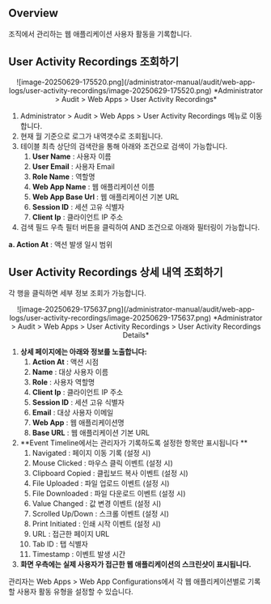 
## Overview

조직에서 관리하는 웹 애플리케이션 사용자 활동을 기록합니다.

## User Activity Recordings 조회하기

<p align="center">
![image-20250629-175520.png](/administrator-manual/audit/web-app-logs/user-activity-recordings/image-20250629-175520.png)
*Administrator &gt; Audit &gt; Web Apps &gt; User Activity Recordings*
</p>

1. Administrator &gt; Audit &gt; Web Apps &gt; User Activity Recordings 메뉴로 이동합니다.
2. 현재 월 기준으로 로그가 내역갯수로 조회됩니다.
3. 테이블 최측 상단의 검색란을 통해 아래와 조건으로 검색이 가능합니다.
    1.  **User Name**  : 사용자 이름
    2.  **User Email**  : 사용자 Email
    3.  **Role Name**  : 역할명
    4.  **Web App Name**  : 웹 애플리케이션 이름
    5.  **Web App Base Url**  : 웹 애플리케이션 기본 URL
    6.  **Session ID**  : 세션 고유 식별자
    7.  **Client Ip**  : 클라이언트 IP 주소
4. 검색 필드 우측 필터 버튼을 클릭하여 AND 조건으로 아래와 필터링이 가능합니다.

**a. Action At**  : 액션 발생 일시 범위


## User Activity Recordings 상세 내역 조회하기

각 행을 클릭하면 세부 정보 조회가 가능합니다.
<p align="center">
![image-20250629-175637.png](/administrator-manual/audit/web-app-logs/user-activity-recordings/image-20250629-175637.png)
*Administrator &gt; Audit &gt; Web Apps &gt; User Activity Recordings &gt; User Activity Recordings Details*
</p>

1.  **상세 페이지에는 아래와 정보를 노출합니다:** 
    1.  **Action At**  : 액션 시점
    2.  **Name**  : 대상 사용자 이름
    3.  **Role**  : 사용자 역할명
    4.  **Client Ip**  : 클라이언트 IP 주소
    5.  **Session ID**  : 세션 고유 식별자
    6.  **Email**  : 대상 사용자 이메일
    7.  **Web App**  : 웹 애플리케이션명
    8.  **Base URL**  : 웹 애플리케이션 기본 URL
2.  **Event Timeline에서는 관리자가 기록하도록 설정한 항목만 표시됩니다 ** 
    1. Navigated : 페이지 이동 기록 (설정 시)
    2. Mouse Clicked : 마우스 클릭 이벤트 (설정 시)
    3. Clipboard Copied : 클립보드 복사 이벤트 (설정 시)
    4. File Uploaded : 파일 업로드 이벤트 (설정 시)
    5. File Downloaded : 파일 다운로드 이벤트 (설정 시)
    6. Value Changed : 값 변경 이벤트 (설정 시)
    7. Scrolled Up/Down : 스크롤 이벤트 (설정 시)
    8. Print Initiated : 인쇄 시작 이벤트 (설정 시)
    9. URL : 접근한 페이지 URL
    10. Tab ID : 탭 식별자
    11. Timestamp : 이벤트 발생 시간
3.  **화면 우측에는 실제 사용자가 접근한 웹 애플리케이션의 스크린샷이 표시됩니다.** 

<Callout type="info">
관리자는 Web Apps &gt; Web App Configurations에서 각 웹 애플리케이션별로 기록할 사용자 활동 유형을 설정할 수 있습니다.
</Callout>
